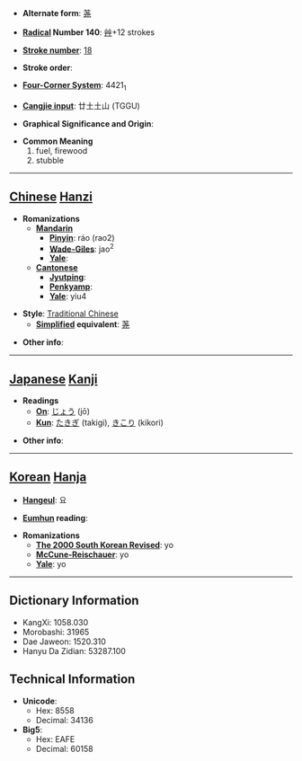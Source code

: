 * '''Alternate form''': [[荛]]

* '''[[Wiktionary:Chinese radical index| Radical]] Number 140''': [[Wiktionary:Chinese radical index 艸|艸]]+12 strokes

* '''[[Wiktionary:Chinese total strokes index|Stroke number]]''': [[Wiktionary:Chinese total strokes index 18|18]]

* '''Stroke order''': 

* '''[[Wiktionary:Chinese four corner index|Four-Corner System]]''': 4421<sub>1</sub>

* '''[[Wiktionary:Chinese Cangjie index|Cangjie input]]''': 廿土土山 (TGGU)

* '''Graphical Significance and Origin''': 

* '''Common Meaning'''
*#fuel, firewood
*# stubble


----

== [[Chinese]] [[Hanzi]] ==

* '''Romanizations'''
** '''[[Mandarin]]'''
*** '''[[Pinyin]]''': ráo (rao2)
*** '''[[Wade-Giles]]''': jao<sup>2</sup>
*** '''[[Yale]]''': 
** '''[[Cantonese]]'''
*** '''[[Jyutping]]''':
*** '''[[Penkyamp]]''': 
*** '''[[Yale]]''': yiu4

* '''Style''': [[Traditional Chinese]] 
** '''[[Simplified Chinese|Simplified]] equivalent''': [[荛]]

* '''Other info''': 

----

== [[Japanese]] [[Kanji]] ==

* '''Readings'''
** '''[[On]]''': [[じょう]] (jō)
** '''[[Kun]]''': [[たきぎ]] (takigi), [[きこり]] (kikori)

* '''Other info''':  

----

== [[Korean]] [[Hanja]] ==

* '''[[Hangeul]]''': 요

* '''[[Eumhun]] reading''': 

* '''Romanizations'''
** '''[[The 2000 South Korean Revised Romanization|The 2000 South Korean Revised]]''': yo
** '''[[McCune-Reischauer]]''': yo
** '''[[Yale]]''': yo

----

== Dictionary Information ==

* KangXi: 1058.030
* Morobashi: 31965
* Dae Jaweon: 1520.310
* Hanyu Da Zidian: 53287.100

== Technical Information ==

* '''Unicode''':
** Hex: 8558
** Decimal: 34136
* '''Big5''':
** Hex: EAFE
** Decimal: 60158